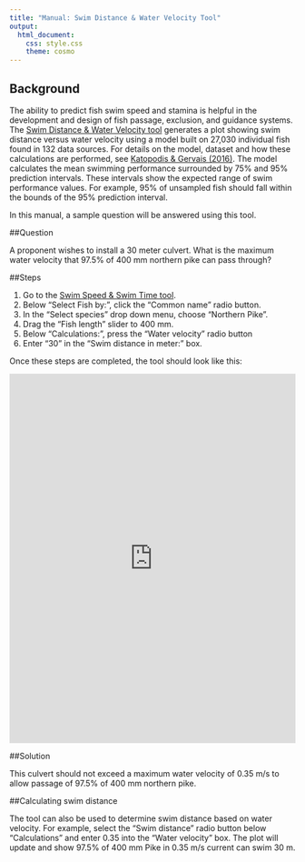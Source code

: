 ```yaml
---
title: "Manual: Swim Distance & Water Velocity Tool"
output: 
  html_document:
    css: style.css
    theme: cosmo
---
```


<!-- Google Analytics Script -->
<script>
  (function(i,s,o,g,r,a,m){i['GoogleAnalyticsObject']=r;i[r]=i[r]||function(){
  (i[r].q=i[r].q||[]).push(arguments)},i[r].l=1*new Date();a=s.createElement(o),
  m=s.getElementsByTagName(o)[0];a.async=1;a.src=g;m.parentNode.insertBefore(a,m)
  })(window,document,'script','https://www.google-analytics.com/analytics.js','ga');

  ga('create', 'UA-88888600-1', 'auto');
  ga('send', 'pageview');

</script>

## Background

The ability to predict fish swim speed and stamina is helpful in the development and design of fish passage, exclusion, and guidance systems. The [Swim Distance &amp; Water Velocity tool](http://www.fishprotectiontools.ca/distancevelocity.html) generates a plot showing swim distance versus water velocity using a model built on 27,030 individual fish found in 132 data sources. For details on the model, dataset and how these calculations are performed, see [Katopodis &amp; Gervais (2016)](http://www.dfo-mpo.gc.ca/csas-sccs/Publications/ResDocs-DocRech/2016/2016_002-eng.pdf). The model calculates the mean swimming performance surrounded by 75% and 95% prediction intervals. These intervals show the expected range of swim performance values. For example, 95% of unsampled fish should fall within the bounds of the 95% prediction interval.

In this manual, a sample question will be answered using this tool.

##Question

A proponent wishes to install a 30 meter culvert. What is the maximum water velocity that 97.5% of 400 mm northern pike can pass through?

##Steps


1.  Go to the [Swim Speed &amp; Swim Time tool](http://www.fishprotectiontools.ca/distancevelocity.html).
2.	Below “Select Fish by:”, click the “Common name” radio button.
3.	In the “Select species” drop down menu, choose “Northern Pike”.
4.	Drag the “Fish length” slider to 400 mm.
5.	Below “Calculations:”, press the “Water velocity” radio button 
6.	Enter “30” in the “Swim distance in meter:” box.


Once these steps are completed, the tool should look like this:


<iframe src=http://www.fishprotectiontools.ca/distancevelocity/?_inputs_&Calculate2=%222%22&SD=%2230%22&SDEst=true&VvD_CName=%22Northern%20pike%22&VvD_Group=%22Salmon%20%26%20Walleye%22&VvD_l=400&VvD_Selecter=%221%22&VvD_SName=%22Salvelinus%20fontinalis%22&WV=%220.15%22&WVEst=true" width="100%" height="650px" style="border:none"></iframe>

##Solution

This culvert should not exceed a maximum water velocity of 0.35 m/s to allow passage of 97.5% of 400 mm northern pike.  

##Calculating swim distance

The tool can also be used to determine swim distance based on water velocity. For example, select the "Swim distance" radio button below "Calculations" and enter 0.35 into the "Water velocity" box. The plot will update and show 97.5% of 400 mm Pike in 0.35 m/s current can swim 30 m. 